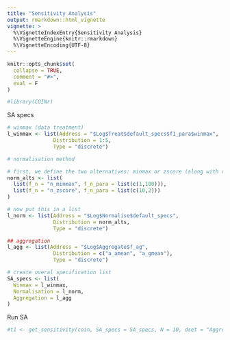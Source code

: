 ```yaml
---
title: "Sensitivity Analysis"
output: rmarkdown::html_vignette
vignette: >
  %\VignetteIndexEntry{Sensitivity Analysis}
  %\VignetteEngine{knitr::rmarkdown}
  %\VignetteEncoding{UTF-8}
---
```


```r
knitr::opts_chunk$set(
  collapse = TRUE,
  comment = "#>",
  eval = F
)
```

```r
#library(COINr)
```


SA specs

```r
# winmax (data treatment)
l_winmax <- list(Address = "$Log$Treat$default_specs$f1_para$winmax",
               Distribution = 1:5,
               Type = "discrete")

# normalisation method

# first, we define the two alternatives: minmax or zscore (along with respective parameters)
norm_alts <- list(
  list(f_n = "n_minmax", f_n_para = list(c(1,100))),
  list(f_n = "n_zscore", f_n_para = list(c(10,2)))
)

# now put this in a list
l_norm <- list(Address = "$Log$Normalise$default_specs",
               Distribution = norm_alts,
               Type = "discrete")

## aggregation
l_agg <- list(Address = "$Log$Aggregate$f_ag",
               Distribution = c("a_amean", "a_gmean"),
               Type = "discrete")

# create overal specification list
SA_specs <- list(
  Winmax = l_winmax,
  Normalisation = l_norm,
  Aggregation = l_agg
)
```

Run SA

```r
#t1 <- get_sensitivity(coin, SA_specs = SA_specs, N = 10, dset = "Aggregated", iCode = "Index")
```

